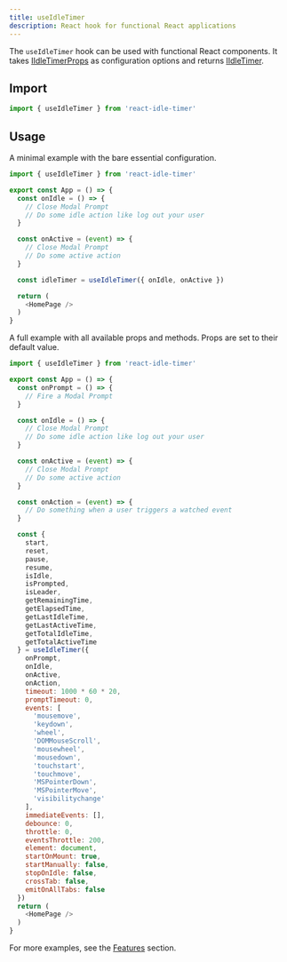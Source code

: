```yaml
---
title: useIdleTimer
description: React hook for functional React applications
---
```


The `useIdleTimer` hook can be used with functional React components. It takes 
[IIdleTimerProps](/docs/api/props) as configuration options and returns 
[IIdleTimer](/docs/api/methods).

## Import
```js
import { useIdleTimer } from 'react-idle-timer'
```

## Usage

A minimal example with the bare essential configuration.

```js
import { useIdleTimer } from 'react-idle-timer'

export const App = () => {
  const onIdle = () => {
    // Close Modal Prompt
    // Do some idle action like log out your user
  }

  const onActive = (event) => {
    // Close Modal Prompt
    // Do some active action
  }

  const idleTimer = useIdleTimer({ onIdle, onActive })

  return (
    <HomePage />
  )
}
```

A full example with all available props and methods. Props are set to their
default value.

```js
import { useIdleTimer } from 'react-idle-timer' 

export const App = () => {
  const onPrompt = () => {
    // Fire a Modal Prompt
  }

  const onIdle = () => {
    // Close Modal Prompt
    // Do some idle action like log out your user
  }

  const onActive = (event) => {
    // Close Modal Prompt
    // Do some active action
  }

  const onAction = (event) => {
    // Do something when a user triggers a watched event
  }

  const {
    start,
    reset,
    pause,
    resume,
    isIdle,
    isPrompted,
    isLeader,
    getRemainingTime,
    getElapsedTime,
    getLastIdleTime,
    getLastActiveTime,
    getTotalIdleTime,
    getTotalActiveTime
  } = useIdleTimer({
    onPrompt,
    onIdle,
    onActive,
    onAction,
    timeout: 1000 * 60 * 20,
    promptTimeout: 0,
    events: [
      'mousemove',
      'keydown',
      'wheel',
      'DOMMouseScroll',
      'mousewheel',
      'mousedown',
      'touchstart',
      'touchmove',
      'MSPointerDown',
      'MSPointerMove',
      'visibilitychange'
    ],
    immediateEvents: [],
    debounce: 0,
    throttle: 0,
    eventsThrottle: 200,
    element: document,
    startOnMount: true,
    startManually: false,
    stopOnIdle: false,
    crossTab: false,
    emitOnAllTabs: false
  })
  return (
    <HomePage />
  )
}
```

For more examples, see the [Features](/docs/features) section.